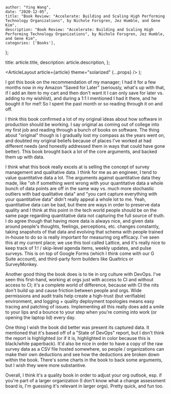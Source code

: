 
    author: "Ying Wang",
    date: "2020-12-05",
    title: "Book Review: "Accelerate: Building and Scaling High Performing Technology Organizations", by Nichole Forsgren, Jez Humble, and Gene Kim",
    description: "Book Review: "Accelerate: Building and Scaling High Performing Technology Organizations", by Nichole Forsgren, Jez Humble, and Gene Kim",
    categories: ['Books'],
};

  title: article.title,
  description: article.description,
};

  <ArticleLayout article={article} theme="solarized" {...props} />
);

I got this book on the recommendation of my manager; I had it for a few months
now in my Amazon "Saved for Later" (seriously, what's up with that, if I add an
item to my cart and then don't want it I can only save for later vs. adding to
my wishlist), and during a 1:1 I mentioned I had it there, and he bought it for
me!! So I spent the past month or so reading through it on and off.

I think this book confirmed a lot of my original ideas about how software in
production should be working. I say original as coming out of college into my
first job and reading through a bunch of books on software. The thing about
"original" though is I gradually lost my compass as the years went on, and
doubted my original beliefs because of places I've worked at had different needs
(and honestly addressed them in ways that could have gone better). This book
brought back a lot of the core arguments, and backed them up with data.

I think what this book really excels at is selling the concept of survey
management and qualitative data. I think for me as an engineer, I tend to value
quantitative data a lot. The arguments against quantitative data they made, like
"oh if something went wrong with your quantitative data a whole bunch of data
points are off in the same way vs. much more stochastic outliers with bad
qualitative data" and "you cant capture everything with your quantitative data"
didn't really appeal a whole lot to me. Yeah, quantitative data can be bad, but
there are ways in order to preserve data quality and I think at this point in
the tech world people should be on the same page regarding quantitative data not
capturing the full source of truth. I do agree though that having more data is
always nice, and given data around people's thoughts, feelings, perceptions,
etc. changes constantly, taking snapshots of that data and evolving that schema
with people trained in-house to do so is really important for measuring org
efficacy. I've seen this at my current place; we use this tool called Lattice,
and it's really nice to keep track of 1:! / skip-level agenda items, weekly
updates, and pulse surveys. This is on top of Google Forms (which I think come
with our G Suite account), and third-party form builders like Qualtrics or
SurveyMonkey.

Another good thing the book does is to tie in org culture with DevOps. I've seen
this first-hand, working at orgs just with access to CI and without access to
CI; it's a complete world of difference, because with CI the nits don't build up
and cause friction between people and orgs. Wide permissions and audit trails
help create a high-trust (but verifiable) environment, and logging + quality
deployment topologies means easy tracing and patching of issues. Implementing
all this really does add a smile to your lips and a bounce to your step when
you're coming into work (or opening the laptop lid) every day.

One thing I wish the book did better was present its captured data. It mentioned
that it's based off of a "State of DevOps" report, but I don't think the report
is highlighted (or if it is, highlighted in color because this is black/white
paperback). It'd also be nice in order to have a copy of the raw survey data as
a CSV file hosted somewhere, so people / organizations can make their own
deductions and see how the deductions are broken down within the book. There's
some charts in the book to back some arguments, but I wish they were more
substantive.

Overall, I think it's a quality book in order to adjust your org outlook, esp.
if you're part of a larger organization (I don't know what a change assessment
board is, I'm guessing it's relevant in larger orgs). Pretty quick, and fun too.
